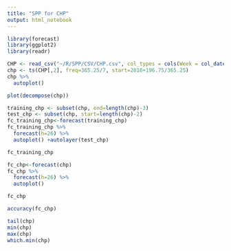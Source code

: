 ```yaml
---
title: "SPP for CHP"
output: html_notebook
---
```


```r
library(forecast)
library(ggplot2)
library(readr)
```

```r
CHP <- read_csv("~/R/SPP/CSV/CHP.csv", col_types = cols(Week = col_date(format = "%Y-%m-%d")))
chp <- ts(CHP[,2], freq=365.25/7, start=2016+196.75/365.25)
chp %>%
  autoplot()
```

```r
plot(decompose(chp))
```

```r
training_chp <- subset(chp, end=length(chp)-3)
test_chp <- subset(chp, start=length(chp)-2)
fc_training_chp<-forecast(training_chp)
fc_training_chp %>%
  forecast(h=26) %>%
  autoplot() +autolayer(test_chp)
```

```r
fc_training_chp
```

```r
fc_chp<-forecast(chp)
fc_chp %>%
  forecast(h=26) %>%
  autoplot()
```

```r
fc_chp
```

```r
accuracy(fc_chp)
```

```r
tail(chp)
min(chp)
max(chp)
which.min(chp)
```